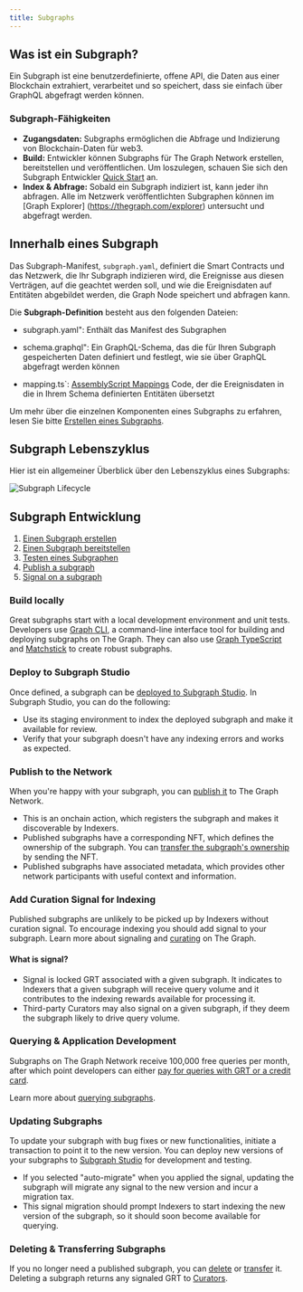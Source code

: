 ```yaml
---
title: Subgraphs
---
```


## Was ist ein Subgraph?

Ein Subgraph ist eine benutzerdefinierte, offene API, die Daten aus einer Blockchain extrahiert, verarbeitet und so speichert, dass sie einfach über GraphQL abgefragt werden können.

### Subgraph-Fähigkeiten

- **Zugangsdaten:** Subgraphs ermöglichen die Abfrage und Indizierung von Blockchain-Daten für web3.
- **Build:** Entwickler können Subgraphs für The Graph Network erstellen, bereitstellen und veröffentlichen. Um loszulegen, schauen Sie sich den Subgraph Entwickler [Quick Start](quick-start/) an.
- **Index & Abfrage:** Sobald ein Subgraph indiziert ist, kann jeder ihn abfragen. Alle im Netzwerk veröffentlichten Subgraphen können im [Graph Explorer] (https://thegraph.com/explorer) untersucht und abgefragt werden.

## Innerhalb eines Subgraph

Das Subgraph-Manifest, `subgraph.yaml`, definiert die Smart Contracts und das Netzwerk, die Ihr Subgraph indizieren wird, die Ereignisse aus diesen Verträgen, auf die geachtet werden soll, und wie die Ereignisdaten auf Entitäten abgebildet werden, die Graph Node speichert und abfragen kann.

Die **Subgraph-Definition** besteht aus den folgenden Dateien:

- subgraph.yaml": Enthält das Manifest des Subgraphen

- schema.graphql": Ein GraphQL-Schema, das die für Ihren Subgraph gespeicherten Daten definiert und festlegt, wie sie über GraphQL abgefragt werden können

- mapping.ts\`: [AssemblyScript Mappings](https://github.com/AssemblyScript/assemblyscript) Code, der die Ereignisdaten in die in Ihrem Schema definierten Entitäten übersetzt

Um mehr über die einzelnen Komponenten eines Subgraphs zu erfahren, lesen Sie bitte [Erstellen eines Subgraphs](/developing/creating-a-subgraph/).

## Subgraph Lebenszyklus

Hier ist ein allgemeiner Überblick über den Lebenszyklus eines Subgraphs:

![Subgraph Lifecycle](/img/subgraph-lifecycle.png)

## Subgraph Entwicklung

1. [Einen Subgraph erstellen](/entwickeln/einen-subgraph-erstellen/)
2. [Einen Subgraph bereitstellen](/deploying/deploying-a-subgraph-to-studio/)
3. [Testen eines Subgraphen](/deploying/subgraph-studio/#testing-your-subgraph-in-subgraph-studio)
4. [Publish a subgraph](/subgraphs/developing/publishing/publishing-a-subgraph/)
5. [Signal on a subgraph](/subgraphs/developing/publishing/publishing-a-subgraph/#adding-signal-to-your-subgraph)

### Build locally

Great subgraphs start with a local development environment and unit tests. Developers use [Graph CLI](https://github.com/graphprotocol/graph-tooling/tree/main/packages/cli), a command-line interface tool for building and deploying subgraphs on The Graph. They can also use [Graph TypeScript](/subgraphs/developing/creating/graph-ts/README/) and [Matchstick](/subgraphs/developing/creating/unit-testing-framework/) to create robust subgraphs.

### Deploy to Subgraph Studio

Once defined, a subgraph can be [deployed to Subgraph Studio](/deploying/deploying-a-subgraph-to-studio/). In Subgraph Studio, you can do the following:

- Use its staging environment to index the deployed subgraph and make it available for review.
- Verify that your subgraph doesn't have any indexing errors and works as expected.

### Publish to the Network

When you're happy with your subgraph, you can [publish it](/subgraphs/developing/publishing/publishing-a-subgraph/) to The Graph Network.

- This is an onchain action, which registers the subgraph and makes it discoverable by Indexers.
- Published subgraphs have a corresponding NFT, which defines the ownership of the subgraph. You can [transfer the subgraph's ownership](/subgraphs/developing/managing/transferring-a-subgraph/) by sending the NFT.
- Published subgraphs have associated metadata, which provides other network participants with useful context and information.

### Add Curation Signal for Indexing

Published subgraphs are unlikely to be picked up by Indexers without curation signal. To encourage indexing you should add signal to your subgraph. Learn more about signaling and [curating](/resources/roles/curating/) on The Graph.

#### What is signal?

- Signal is locked GRT associated with a given subgraph. It indicates to Indexers that a given subgraph will receive query volume and it contributes to the indexing rewards available for processing it.
- Third-party Curators may also signal on a given subgraph, if they deem the subgraph likely to drive query volume.

### Querying & Application Development

Subgraphs on The Graph Network receive 100,000 free queries per month, after which point developers can either [pay for queries with GRT or a credit card](/subgraphs/billing/).

Learn more about [querying subgraphs](/subgraphs/querying/introduction/).

### Updating Subgraphs

To update your subgraph with bug fixes or new functionalities, initiate a transaction to point it to the new version. You can deploy new versions of your subgraphs to [Subgraph Studio](https://thegraph.com/studio/) for development and testing.

- If you selected "auto-migrate" when you applied the signal, updating the subgraph will migrate any signal to the new version and incur a migration tax.
- This signal migration should prompt Indexers to start indexing the new version of the subgraph, so it should soon become available for querying.

### Deleting & Transferring Subgraphs

If you no longer need a published subgraph, you can [delete](/subgraphs/developing/managing/deleting-a-subgraph/) or [transfer](/subgraphs/developing/managing/transferring-a-subgraph/) it. Deleting a subgraph returns any signaled GRT to [Curators](/resources/roles/curating/).
